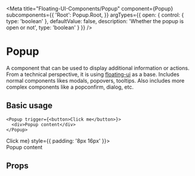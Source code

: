 

<Meta
  title="Floating-UI-Components/Popup"
  component={Popup}
  subcomponents={{
    'Root': Popup.Root,
  }}
  argTypes={{
    open: {
      control: {
        type: 'boolean'
      },
      defaultValue: false,
      description: 'Whether the popup is open or not',
      type: 'boolean'
    }
  }}
/>

# Popup

A component that can be used to display additional information or actions. From a technical perspective, it is using [floating-ui](https://floating-ui.com/) as a base. Includes normal components likes modals, popovers, tooltips. Also includes more complex components like a popconfirm, dialog, etc.

## Basic usage

```tsx
<Popup trigger={<button>Click me</button>}>
  <div>Popup content</div>
</Popup>
```

<Canvas>
  <Description />

  <Story name="With trigger button" autoplay>
    <Popup trigger={<button>Click me</button>} style={{ padding: '8px 16px' }}>
      <div>Popup content</div>
    </Popup>
  </Story>
</Canvas>

## Props
<Controls />


